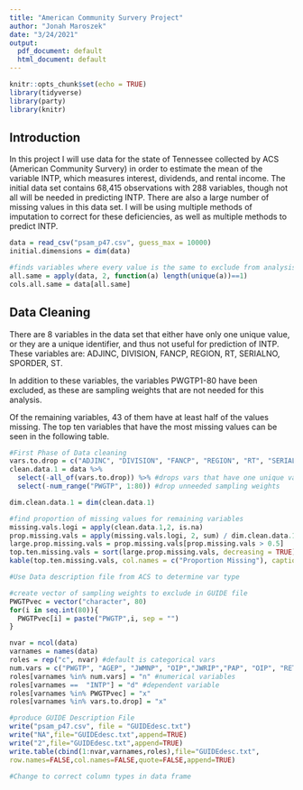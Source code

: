 ```yaml
---
title: "American Community Survery Project"
author: "Jonah Maroszek"
date: "3/24/2021"
output:
  pdf_document: default
  html_document: default
---
```


```r
knitr::opts_chunk$set(echo = TRUE)
library(tidyverse)
library(party)
library(knitr)
```
## Introduction
In this project I will use data for the state of Tennessee collected by ACS (American Community Survery) in order to estimate the mean of the variable INTP, which measures interest, dividends, and rental income. The initial data set contains 68,415 observations with 288 variables, though not all will be needed in predicting INTP. There are also a large number of missing values in this data set. I will be using multiple methods of imputation to correct for these deficiencies, as well as multiple methods to predict INTP.

```r
data = read_csv("psam_p47.csv", guess_max = 10000)
initial.dimensions = dim(data)

#finds variables where every value is the same to exclude from analysis
all.same = apply(data, 2, function(a) length(unique(a))==1)
cols.all.same = data[all.same]
```

## Data Cleaning
There are 8 variables in the data set that either have only one unique value, or they are a unique identifier, and thus not useful for prediction of INTP. These variables are: ADJINC, DIVISION, FANCP, REGION, RT, SERIALNO, SPORDER, ST.  

In addition to these variables, the variables PWGTP1-80 have been excluded, as these are sampling weights that are not needed for this analysis.  

Of the remaining variables, 43 of them have at least half of the values missing. The top ten variables that have the most missing values can be seen in the following table.
```r
#First Phase of Data cleaning
vars.to.drop = c("ADJINC", "DIVISION", "FANCP", "REGION", "RT", "SERIALNO", "SPORDER", "ST")
clean.data.1 = data %>% 
  select(-all_of(vars.to.drop)) %>% #drops vars that have one unique value and unique identifiers not useful for prediction
  select(-num_range("PWGTP", 1:80)) #drop unneeded sampling weights

dim.clean.data.1 = dim(clean.data.1)

#find proportion of missing values for remaining variables
missing.vals.logi = apply(clean.data.1,2, is.na)
prop.missing.vals = apply(missing.vals.logi, 2, sum) / dim.clean.data.1[1]
large.prop.missing.vals = prop.missing.vals[prop.missing.vals > 0.5]
top.ten.missing.vals = sort(large.prop.missing.vals, decreasing = TRUE)[1:10]
kable(top.ten.missing.vals, col.names = c("Proportion Missing"), caption = "Variables and Proportion of Missing Values", digits = 3)
```


```r
#Use Data description file from ACS to determine var type

#create vector of sampling weights to exclude in GUIDE file
PWGTPvec = vector("character", 80)
for(i in seq.int(80)){
  PWGTPvec[i] = paste("PWGTP",i, sep = "")
}

nvar = ncol(data)
varnames = names(data)
roles = rep("c", nvar) #default is categorical vars
num.vars = c("PWGTP", "AGEP", "JWMNP", "OIP","JWRIP","PAP", "OIP", "RETP","SEMP", "SSIP", "SSP", "WKWN", "WKHP", "WAGP","PINCP", "PERNP","POVPIP")
roles[varnames %in% num.vars] = "n" #numerical variables
roles[varnames ==  "INTP"] = "d" #dependent variable
roles[varnames %in% PWGTPvec] = "x"
roles[varnames %in% vars.to.drop] = "x"

#produce GUIDE Description File
write("psam_p47.csv", file = "GUIDEdesc.txt")
write("NA",file="GUIDEdesc.txt",append=TRUE)
write("2",file="GUIDEdesc.txt",append=TRUE)
write.table(cbind(1:nvar,varnames,roles),file="GUIDEdesc.txt",
row.names=FALSE,col.names=FALSE,quote=FALSE,append=TRUE)

#Change to correct column types in data frame
```

```r

```

